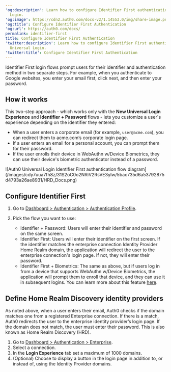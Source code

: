 ---
'og:description': Learn how to configure Identifier First authentication with Universal
  Login.
'og:image': https://cdn2.auth0.com/docs-v2/1.14553.0/img/share-image.png
'og:title': Configure Identifier First Authentication
'og:url': https://auth0.com/docs/
permalink: identifier-first
title: Configure Identifier First Authentication
'twitter:description': Learn how to configure Identifier First authentication with
  Universal Login.
'twitter:title': Configure Identifier First Authentication
---
Identifier First login flows prompt users for their identifier and authentication method in two separate steps. For example, when you authenticate to Google websites, you enter your email first, click next, and then enter your password.

## How it works

This two-step approach - which works only with the **New <Tooltip tip="Universal Login: Your application redirects to Universal Login, hosted on Auth0's Authorization Server, to verify a user's identity." cta="View Glossary" href="/docs/glossary?term=Universal+Login">Universal Login</Tooltip> Experience** and **Identifier + Password** flows - lets you customize a user's experience depending on the identifier they entered:

* When a user enters a corporate email (for example, `user@acme.com`), you can redirect them to acme.com’s corporate login page.
* If a user enters an email for a personal account, you can prompt them for their password.
* If the user enrolls their device in WebAuthn w/Device Biometrics, they can use their device's biometric authenticator instead of a password.

<Frame>![Auth0 Universal Login Identifier First authentication flow diagram](/images/cdy7uua7fh8z/31S2oC0o2NRiV2RsVE3yIw/5bac735d6a53792875d4793a26ae8931/HRD_Docs.png)</Frame>

## Configure Identifier First

1. Go to [Dashboard > Authentication > Authentication Profile](https://manage.auth0.com/#/authentication-profiles).
2. Pick the flow you want to use:

   * Identifier + Password: Users will enter their identifier and password on the same screen.
   * Identifier First: Users will enter their identifier on the first screen. If the identifier matches the enterprise connection Identity Provider Home Realm domain, the application will redirect the user to the enterprise connection's login page.
     If not, they will enter their password.
   * Identifier First + Biometrics: The same as above, but if users log in from a device that supports WebAuthn w/Device Biometrics, the application will prompt them to enroll that device, and they can use it in subsequent logins. You can learn more about this feature [here](/docs/authenticate/login/auth0-universal-login/passwordless-login/webauthn-device-biometrics).

## Define Home Realm Discovery identity providers

As noted above, when a user enters their email, Auth0 checks if the domain matches one from a registered Enterprise connection. If there is a match, Auth0 redirects the user to the enterprise <Tooltip tip="Identity Provider (IdP): Service that stores and manages digital identities." cta="View Glossary" href="/docs/glossary?term=identity+provider">identity provider</Tooltip>’s login page. If the domain does not match, the user must enter their password. This is also known as Home Realm Discovery (HRD).

1. Go to [Dashboard > Authentication > Enterprise](https://manage.auth0.com/#/connections/enterprise).
2. Select a connection.
3. In the **Login Experience** tab set a maximum of 1000 domains.
4. (Optional) Choose to display a button in the login page in addition to, or instead of, using the Identity Provider domains.